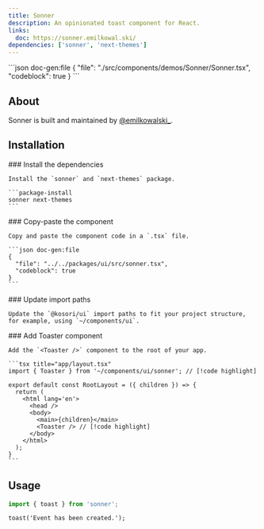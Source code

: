 ```yaml
---
title: Sonner
description: An opinionated toast component for React.
links:
  doc: https://sonner.emilkowal.ski/
dependencies: ['sonner', 'next-themes']
---
```


<ComponentPreview name='sonner'>
```json doc-gen:file
{
  "file": "./src/components/demos/Sonner/Sonner.tsx",
  "codeblock": true
}
```
</ComponentPreview>

## About

Sonner is built and maintained by [@emilkowalski\_](https://x.com/emilkowalski_).

## Installation

<Steps>

  <Step>
    ### Install the dependencies
    
    Install the `sonner` and `next-themes` package.

    ```package-install
    sonner next-themes
    ```

  </Step>
    
  <Step>
    ### Copy-paste the component
    
    Copy and paste the component code in a `.tsx` file.

    ```json doc-gen:file
    {
      "file": "../../packages/ui/src/sonner.tsx",
      "codeblock": true
    }
    ```

  </Step>

  <Step>
    ### Update import paths

    Update the `@kosori/ui` import paths to fit your project structure, for example, using `~/components/ui`.

  </Step>

  <Step>
    ### Add Toaster component

    Add the `<Toaster />` component to the root of your app.

    ```tsx title="app/layout.tsx"
    import { Toaster } from '~/components/ui/sonner'; // [!code highlight]

    export default const RootLayout = ({ children }) => {
      return (
        <html lang='en'>
          <head />
          <body>
            <main>{children}</main>
            <Toaster /> // [!code highlight]
          </body>
        </html>
      );
    }
    ```

  </Step>

</Steps>

## Usage

```ts
import { toast } from 'sonner';
```

```tsx
toast('Event has been created.');
```

